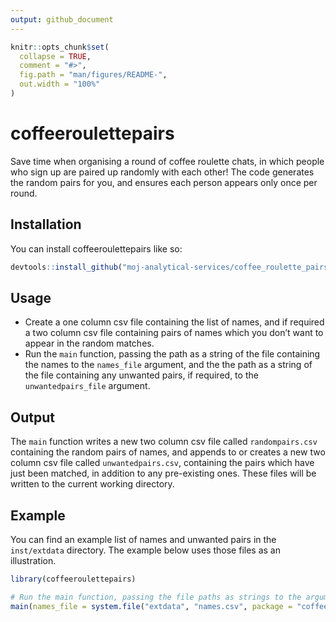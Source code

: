 ```yaml
---
output: github_document
---
```


<!-- README.md is generated from README.Rmd. Please edit that file -->

```r
knitr::opts_chunk$set(
  collapse = TRUE,
  comment = "#>",
  fig.path = "man/figures/README-",
  out.width = "100%"
)
```

# coffeeroulettepairs

<!-- badges: start -->
<!-- badges: end -->

Save time when organising a round of coffee roulette chats, in which people who sign up are paired up randomly with each other! The code generates the random pairs for you, and ensures each person appears only once per round.

## Installation

You can install coffeeroulettepairs like so:

``` r
devtools::install_github("moj-analytical-services/coffee_roulette_pairs")
```

## Usage

* Create a one column csv file containing the list of names, and if required a two column csv file containing pairs of names which you don't want to appear in the random matches.
* Run the `main` function, passing the path as a string of the file containing the names to the `names_file` argument, and the the path as a string of the file containing any unwanted pairs, if required, to the `unwantedpairs_file` argument.

## Output

The `main` function writes a new two column csv file called `randompairs.csv` containing the random pairs of names, and appends to or creates a new two column csv file called `unwantedpairs.csv`, containing the pairs which have just been matched, in addition to any pre-existing ones. These files will be written to the current working directory.

## Example

You can find an example list of names and unwanted pairs in the `inst/extdata` directory. The example below uses those files as an illustration.

```r
library(coffeeroulettepairs)

# Run the main function, passing the file paths as strings to the arguments. NB the output will be saved in your current working directory
main(names_file = system.file("extdata", "names.csv", package = "coffeeroulettepairs"), unwantedpairs_file = system.file("extdata", "unwantedpairs.csv", package = "coffeeroulettepairs"))
```

